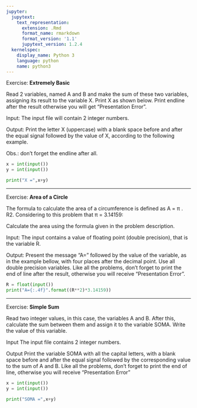 ```yaml
---
jupyter:
  jupytext:
    text_representation:
      extension: .Rmd
      format_name: rmarkdown
      format_version: '1.1'
      jupytext_version: 1.2.4
  kernelspec:
    display_name: Python 3
    language: python
    name: python3
---
```


Exercise: **Extremely Basic**

Read 2 variables, named A and B and make the sum of these two variables, assigning its result to the variable X. Print X as shown below. Print endline after the result otherwise you will get “Presentation Error”.

Input:
The input file will contain 2 integer numbers.

Output:
Print the letter X (uppercase) with a blank space before and after the equal signal followed by the value of X, according to the following example.

Obs.: don't forget the endline after all.

```python
x = int(input())
y = int(input())

print("X =",x+y)
```

<hr widght=1>


Exercise: **Area of a Circle**

The formula to calculate the area of a circumference is defined as A = π . R2. Considering to this problem that π = 3.14159:

Calculate the area using the formula given in the problem description.

Input:
The input contains a value of floating point (double precision), that is the variable R.

Output:
Present the message "A=" followed by the value of the variable, as in the example bellow, with four places after the decimal point. Use all double precision variables. Like all the problems, don't forget to print the end of line after the result, otherwise you will receive "Presentation Error".

```python
R = float(input())
print("A={:.4f}".format((R**2)*3.14159))
```

<hr widght=1>


Exercise: **Simple Sum**

Read two integer values, in this case, the variables A and B. After this, calculate the sum between them and assign it to the variable SOMA. Write the value of this variable.

Input
The input file contains 2 integer numbers.

Output
Print the variable SOMA with all the capital letters, with a blank space before and after the equal signal followed by the corresponding value to the sum of A and B. Like all the problems, don't forget to print the end of line, otherwise you will receive "Presentation Error"

```python
x = int(input())
y = int(input())

print("SOMA =",x+y)
```
